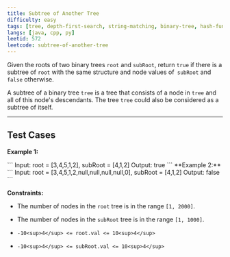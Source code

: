 ```yaml
---
title: Subtree of Another Tree
difficulty: easy
tags: [tree, depth-first-search, string-matching, binary-tree, hash-function]
langs: [java, cpp, py]
leetid: 572
leetcode: subtree-of-another-tree
---
```

Given the roots of two binary trees `root` and `subRoot`, return `true` if there is a subtree of `root` with the same structure and node values of` subRoot` and `false` otherwise.

A subtree of a binary tree `tree` is a tree that consists of a node in `tree` and all of this node's descendants. The tree `tree` could also be considered as a subtree of itself.

 

---
## Test Cases
**Example 1:**

<MdxImage alt="" src="https://assets.leetcode.com/uploads/2021/04/28/subtree1-tree.jpg" style="width: 532px; height: 400px;" />
```
Input: root = [3,4,5,1,2], subRoot = [4,1,2]
Output: true
```
**Example 2:**

<MdxImage alt="" src="https://assets.leetcode.com/uploads/2021/04/28/subtree2-tree.jpg" style="width: 502px; height: 458px;" />
```
Input: root = [3,4,5,1,2,null,null,null,null,0], subRoot = [4,1,2]
Output: false
```
 

**Constraints:**

	
* The number of nodes in the `root` tree is in the range `[1, 2000]`.
	
* The number of nodes in the `subRoot` tree is in the range `[1, 1000]`.
	
* `-10<sup>4</sup> <= root.val <= 10<sup>4</sup>`
	
* `-10<sup>4</sup> <= subRoot.val <= 10<sup>4</sup>`
